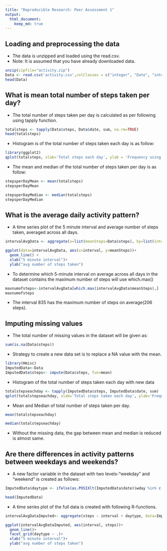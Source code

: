 ```yaml
---
title: "Reproducible Research: Peer Assessment 1"
output: 
  html_document:
    keep_md: true
---
```



## Loading and preprocessing the data
* The data is unzipped and loaded using the read.csv. 
* Note: It is assumed that you have already downloaded data.

```r
unzip(zipfile="activity.zip")
Data <- read.csv('activity.csv',colClasses = c("integer", "Date", "integer"))
head(Data)
```
## What is mean total number of steps taken per day?

* The total number of steps taken per day is calculated as per following using tapply function.
```r
totalsteps <- tapply(Data$steps, Data$date, sum, na.rm=TRUE)
head(totalsteps)
```

* Histogram is of the total number of steps taken each day is as follow:
```r
library(ggplot2)
qplot(totalsteps, xlab='Total steps each day', ylab = 'Frequency using binwith 1000', binwidth=1000)
```

* The mean and median of the total number of steps taken per day is as follow:

```r
stepsperDayMean <- mean(totalsteps)
stepsperDayMean

stepsperDayMedian <- median(totalsteps)
stepsperDayMedian
```

## What is the average daily activity pattern?
* A time series plot of the 5 minute interval and average number of steps taken, averaged across all days.
```r
intervalAvgData <- aggregate(x=list(meanSteps=Data$steps), by=list(interval=Data$interval), FUN=mean, na.rm=TRUE)

ggplot(data=intervalAvgData, aes(x=interval, y=meanSteps))+
  geom_line() + 
  xlab("5 minute interval")+
  ylab("avg number of steps taken")
```

* To determine which 5-minute interval on average across all days in the dataset contains the maximum number of steps will use which.max()

```r
maxnumofsteps<-intervalAvgData[which.max(intervalAvgData$meanSteps),]
maxnumofsteps
```

* The interval 835 has the maximum number of steps on average(206 steps).

## Imputing missing values

* The total number of missing values in the dataset will be given as:

```r
sum(is.na(Data$steps))
```

* Strategy to create a new data set is to replace a NA value with the mean.

```r
library(Hmisc)
ImputedData<-Data
ImputedData$steps<- impute(Data$steps, fun=mean)
```

* Histogram of the total number of steps taken each day with new data
```r
totalstepseachday <- tapply(ImputedData$steps, ImputedData$date, sum)
qplot(totalstepseachday, xlab='Total steps taken each day', ylab='Frequency using binwith=1000', binwidth=1000)
```

* Mean and Median of total number of steps taken per day.
```r
mean(totalstepseachday)

median(totalstepseachday)
```

* Without the missing data, the gap between mean and median is reduced is almost same.

## Are there differences in activity patterns between weekdays and weekends?

* A new factor variable in the dataset with two levels-"weekday" and "weekend" is created as follows:
```r
ImputedData$daytype <- ifelse(as.POSIXlt(ImputedData$date)$wday %in% c(0,6), 'weekend','weekday')

head(ImputedData)
```

* A time series plot of the full data is created with following R-functions.
```r
intervalAvgDataImputed<- aggregate(steps ~ interval + daytype, data=ImputedData, mean)

ggplot(intervalAvgDataImputed, aes(interval, steps))+
  geom_line()+
  facet_grid(daytype ~ .)+
  xlab("5 minute interval")+
  ylab("avg number of steps taken")
```
